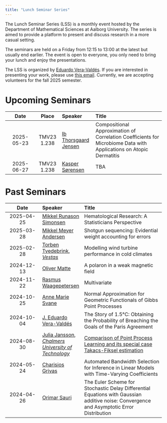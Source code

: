 ---
title: "Lunch Seminar Series"
---

The Lunch Seminar Series (LSS) is a monthly event hosted by the Department of Mathematical Sciences at Aalborg University. The series is aimed to provide a platform to present and discuss research in a more casual setting. 

The seminars are held on a Friday from 12:15 to 13:00 at the latest but usually end earlier. The event is open to everyone, you only need to bring your lunch and enjoy the presentations.

The LSS is organized by [Eduardo Vera-Valdés](https://everval.github.io/). If you are interested in presenting your work, please use [this email](mailto:eduardo@math.aau.dk). Currently, we are accepting volunteers for the fall 2025 semester.

# Upcoming Seminars


|      Date      | Place       | Speaker          | Title                            |
| :------------: | :---------: | :--------------- | :------------------------------- | 
| 2025-05-23    | TMV23 1.238  | [Ib Thorsgaard Jensen](https://vbn.aau.dk/en/persons/itj)  | Compositional Approximation of Correlation Coefficients for Microbiome Data with Applications on Atopic Dermatitis |
| 2025-06-27    | TMV23 1.238  | [Kasper Sørensen](https://vbn.aau.dk/en/persons/kasper/publications/)  | TBA |

# Past Seminars


|      Date      | Speaker          | Title                            |
| :------------: | :--------------- | :------------------------------- |
| 2025-04-25    | [Mikkel Runason Simonsen](https://vbn.aau.dk/en/persons/mikkelrs) | Hematological Research: A Statisticians Perspective |
| 2025-03-28    | [Mikkel Meyer Andersen](https://mikl.dk/)  | Shotgun sequencing: Evidential weight accounting for errors |
| 2025-02-28    | [Torben Tvedebrink](https://www.linkedin.com/in/torbentvedebrink/), [*Vestas*](https://www.vestas.com/en)  | Modelling wind turbine performance in cold climates |
| 2024-12-13    | [Oliver Matte](https://vbn.aau.dk/en/persons/oliver)  | A polaron in a weak magnetic field |
| 2024-11-22    | [Rasmus Waagepetersen](https://people.math.aau.dk/~rw/)  | Multivariate |
| 2024-10-25    | [Anne Marie Svane](https://vbn.aau.dk/da/persons/142961)  | Normal Approximation for Geometric Functionals of Gibbs Point Processes |
| 2024-10-04    | [J. Eduardo Vera-Valdés](https://everval.github.io)  | The Story of 1.5°C: Obtaining the Probability of Breaching the Goals of the Paris Agreement |
| 2024-08-30    | [Julia Jansson](https://juliamariajansson.wordpress.com/), [*Chalmers University of Technology*](https://www.chalmers.se/en/)  | [Comparison of Point Process Learning and its special case Takacs-Fiksel estimation](https://arxiv.org/abs/2405.19523) |
| 2024-05-24 | [Charisios Grivas](https://vbn.aau.dk/da/persons/cgrivas) | Automated Bandwidth Selection for Inference in Linear Models with Time-Varying Coefficients    |  
| 2024-04-26 | [Orimar Sauri](https://sites.google.com/view/osauri/) | The Euler Scheme for Stochastic Delay Differential Equations with Gaussian additive noise: Convergence and Asymptotic Error Distribution |

